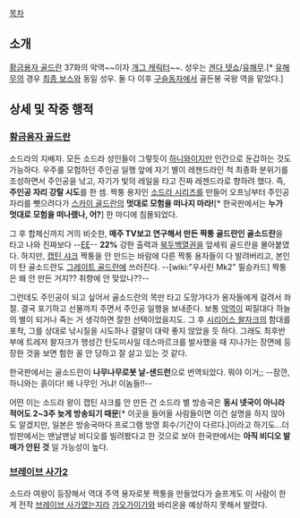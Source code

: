[[목차]]
== 소개 ==
[[황금용자 골드란]] 37화의 악역~~이자 [[개그 캐릭터]]~~. 성우는 [[겐다 텟쇼]]/[[유해무]].[* [[유해무]]의 경우 [[트레저 왈자크|최종 보스]]와 동일 성우. 둘 다 이후 [[구슬동자]]에서 골든봉 국왕 역을 맡았다.]

== 상세 및 작중 행적 ==
=== [[황금용자 골드란]] ===
소드라의 지배자. 모든 소드라 성인들이 그렇듯이 [[하니와]]이지만 인간으로 둔갑하는 것도 가능하다. 우주를 모험하던 주인공 일행 앞에 자기 별이 레젠드라인 척 최종화 분위기를 조성하면서 주인공을 낚고, 자기가 빛의 레일을 타고 진짜 레젠드라로 향하려 했다. 즉, '''주인공 자리 강탈 시도'''를 한 셈. 짝퉁 용자인 [[소드라 시리즈]]를 만들어 오프닝부터 주인공 자리를 뺏으려다가 [[스카이 골드란]]의 '''멋대로 모험을 떠나지 마라!'''[* 한국판에서는 '''누가 멋대로 모험을 떠나랬나, 어?'''] 한 마디에 침몰되었다.

그 후 합체신까지 거의 비슷한, '''매주 TV보고 연구해서 만든 짝퉁 골드란인 골소드란'''을 타고 나와 진짜보다 --[[EE]]-- '''22%''' 강한 출력과 [[북두백열권]]을 앞세워 골드란을 몰아붙였다. 하지만, [[캡틴 샤크]] 짝퉁을 안 만드는 바람에 다른 짝퉁 용자들이 다 발려버리고, 본인이 탄 골소드란도 [[그레이트 골드란]]에 쓰러진다. --[wiki:"우사린 Mk2" 필승카드] 짝퉁은 왜 안 만든 거지?? 취향에 안 맞았나??--

그런데도 주인공이 되고 싶어서 골소드란의 목만 타고 도망가다가 용자들에게 걸려서 좌절. 결국 포기하고 선물까지 주면서 주인공 일행을 보내준다. 보통 [[악역]]이 찌질대다 하늘의 별이 되거나 죽는 거 생각하면 잘한 선택이었을지도. 그 후 [[시리어스 왈자크]]의 함대를 포착, 그를 상대로 낚시질을 시도하나 결말이 대략 좋지 않았을 듯 하다. 그래도 최후반부에 트레저 왈자크가 행성간 탄도미사일 데스마르크를 발사했을 때 지나가는 장면에 등장한 것을 보면 험한 꼴 안 당하고 잘 살고 있는 것 같다.

한국판에서는 골소드란이 '''나무나무로봇 날-샌드런'''으로 번역되었다. 뭐야 이거;; --잠깐, 하니와는 흙이다! 왜 나무인 거냐! 이놈들!!--

어떤 이는 소드라 왕이 캡틴 샤크를 안 만든 건 소드라 별 방송국은 '''동시 넷국이 아니라 적어도 2~3주 늦게 방송되기 때문'''[* 이곳을 들어올 사람들이면 이건 설명을 하지 않아도 알겠지만, 일본은 방송국마다 프로그램 방영 회수/기간이 다르다.]이라고 하기도…더빙판에서는 맨날맨날 비디오를 빌려봤다고 한 것으로 보아 한국판에서는 '''아직 비디오 발매가 안된 것''' 일 가능성이 높다.

=== [[브레이브 사가2]] ===
소드라 여왕이 등장해서 역대 주역 용자로봇 짝퉁을 만들었다가 슬프게도 이 사람이 한 게 전작 [[브레이브 사가]]였는지라 [[가오가이가]]와 바리온을 예상하지 못해서 발렸다. 

